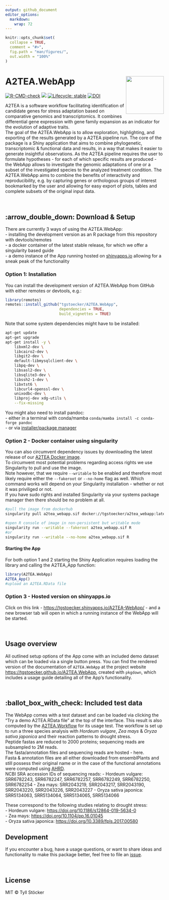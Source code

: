 ```yaml
---
output: github_document
editor_options: 
  markdown: 
    wrap: 72
---
```


<!-- <img src="man/figures/logo.png" align="right" alt="" width="120" /> -->

<!-- README.md is generated from README.Rmd. Please edit that file -->

```r
knitr::opts_chunk$set(
  collapse = TRUE,
  comment = "#>",
  fig.path = "man/figures/",
  out.width = "100%"
)
```

# A2TEA.WebApp <img src="man/figures/logo.png" align="right" alt="" width="120" />

<!-- badges: start -->

[![R-CMD-check](https://github.com/tgstoecker/A2TEA.WebApp/actions/workflows/R-CMD-check.yaml/badge.svg)](https://github.com/tgstoecker/A2TEA.WebApp/actions/workflows/R-CMD-check.yaml)
[![](https://img.shields.io/github/last-commit/tgstoecker/A2TEA.WebApp.svg)](https://github.com/tgstoecker/A2TEA.WebApp/commits/master)
[![Lifecycle:
stable](https://img.shields.io/badge/lifecycle-stable-brightgreen.svg)](https://www.tidyverse.org/lifecycle/#stable)
[![DOI](https://zenodo.org/badge/525064928.svg)](https://zenodo.org/badge/latestdoi/525064928)



<!-- badges: end -->

A2TEA is a software workflow facilitating identification of candidate
genes for stress adaptation based on comparative genomics and
transcriptomics. It combines differential gene expression with gene
family expansion as an indicator for the evolution of adaptive traits.\
The goal of the A2TEA.WebApp is to allow exploration, highlighting, and
exporting of the results generated by a A2TEA pipeline run. The core of
the package is a Shiny application that aims to combine phylogenetic,
transcriptomic & functional data and results, in a way that makes it
easier to generate insightful observations. As the A2TEA pipeline
requires the user to formulate hypotheses - for each of which specific
results are produced - the WebApp allows to investigate the genomic
adaptations of one or a subset of the investigated species to the
analyzed treatment condition. The A2TEA.WebApp aims to combine the
benefits of interactivity and reproducibility, e.g. by capturing genes
or orthologous groups of interest bookmarked by the user and allowing
for easy export of plots, tables and complete subsets of the original
input data.

<br>

## :arrow_double_down: Download & Setup

There are currently 3 ways of using the A2TEA.WebApp:\
- installing the development version as an R package from this
repository with devtools/remotes\
- a docker container of the latest stable release, for which we offer a
singularity based guide\
- a demo instance of the App running hosted on
[shinyapps.io](https://www.shinyapps.io/) allowing for a sneak peak of
the functionality

### Option 1: Installation

You can install the development version of A2TEA.WebApp from GitHub with
either remotes or devtools, e.g.:

```r
library(remotes)
remotes::install_github("tgstoecker/A2TEA.WebApp", 
                        dependencies = TRUE, 
                        build_vignettes = TRUE)
```

Note that some system dependencies might have to be installed:

```bash
apt-get update
apt-get upgrade
apt-get install -y \
    libxml2-dev \
    libcairo2-dev \
    libgit2-dev \
    default-libmysqlclient-dev \
    libpq-dev \
    libsasl2-dev \
    libsqlite3-dev \
    libssh2-1-dev \
    libxtst6 \
    libcurl4-openssl-dev \
    unixodbc-dev \
    libproj-dev xdg-utils \
    --fix-missing
```
You might also need to install pandoc:  
- either in a terminal with conda/mamba `conda/mamba install -c conda-forge pandoc`  
- or via [installer/package manager](https://pandoc.org/installing.html)  


### Option 2 - Docker container using singularity

You can also circumvent dependency issues by downloading the latest
release of our [A2TEA Docker
image](https://hub.docker.com/repository/docker/tgstoecker/a2tea_webapp).\
To circumvent most potential problems regarding access rights we use
Singularity to pull and use the image.\
Note however, that we require `--writable` to be enabled and therefore
most likely require either the `--fakeroot` or `--no-home` flag as well.
Which command works will depend on your Singularity installation -
whether or not it was priviliged or not.\
If you have sudo rights and installed Singularity via your systems
package manager then there should be no problem at all.

```bash
#pull the image from dockerhub
singularity pull a2tea_webapp.sif docker://tgstoecker/a2tea_webapp:latest

#open R console of image in non-persistent but writable mode
singularity run --writable --fakeroot a2tea_webapp.sif R
#or
singularity run --writable --no-home a2tea_webapp.sif R
```

#### Starting the App

For both option 1 and 2 starting the Shiny Application requires loading
the library and calling the A2TEA_App function:

```r
library(A2TEA.WebApp)
A2TEA_App()
#upload an A2TEA.RData file
```

### Option 3 - Hosted version on shinyapps.io

Click on this link - <https://tgstoecker.shinyapps.io/A2TEA-WebApp/> -
and a new browser tab will open in which a running instance of the
WebApp will be started.

<br>

## Usage overview

All outlined setup options of the App come with an included demo dataset
which can be loaded via a single button press. You can find the rendered
version of the documentation of `A2TEA.WebApp` at the project website
<https://tgstoecker.github.io/A2TEA.WebApp>, created with `pkgdown`,
which includes a usage guide detailing all of the App's functionality.

<br>

## :ballot_box_with_check: Included test data

The WebApp comes with a test dataset and can be loaded via clicking the
"Try a demo A2TEA.RData file" at the top of the interface. This result
is also computed by the
[A2TEA.Workflow](https://github.com/tgstoecker/A2TEA.Workflow) for its
usage test. The workflow is set up to run a three species analysis with
*Hordeum vulgare*, *Zea mays* & *Oryza sativa japonica* and their
reaction patterns to drought stress.\
Peptide fastas are reduced to 2000 proteins; sequencing reads are
subsampled to 2M reads.\
The fasta/annotation files and sequencing reads are hosted - here.\
Fasta & annotation files are all either downloaded from ensemblPlants
and still possess their original name or in the case of the functional
annotations were computed using
[AHRD](https://github.com/groupschoof/AHRD).\
NCBI SRA accession IDs of sequencing reads: - Hordeum vulgare:
SRR6782243, SRR6782247, SRR6782257, SRR6782249, SRR6782250, SRR6782254 -
Zea mays: SRR2043219, SRR2043217, SRR2043190, SRR2043220, SRR2043226,
SRR2043227 - Oryza sativa japonica: SRR5134063, SRR5134064, SRR5134065,
SRR5134066

These correspond to the following studies relating to drought stress:\
- Hordeum vulgare: <https://doi.org/10.1186/s12864-019-5634-0>\
- Zea mays: <https://doi.org/10.1104/pp.16.01045>\
- Oryza sativa japonica: <https://doi.org/10.3389/fpls.2017.00580>

## Development

If you encounter a bug, have a usage questions, or want to share ideas
and functionality to make this package better, feel free to file an
[issue](https://github.com/tgstoecker/A2TEA.WebApp/issues).

<br>

## License

MIT © Tyll Stöcker

